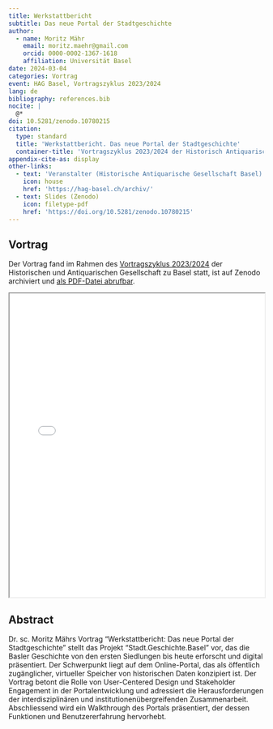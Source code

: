 ```yaml
---
title: Werkstattbericht
subtitle: Das neue Portal der Stadtgeschichte
author:
  - name: Moritz Mähr
    email: moritz.maehr@gmail.com
    orcid: 0000-0002-1367-1618
    affiliation: Universität Basel
date: 2024-03-04
categories: Vortrag
event: HAG Basel, Vortragszyklus 2023/2024
lang: de
bibliography: references.bib
nocite: |
  @*
doi: 10.5281/zenodo.10780215
citation:
  type: standard
  title: 'Werkstattbericht. Das neue Portal der Stadtgeschichte'
  container-title: 'Vortragszyklus 2023/2024 der Historisch Antiquarischen Gesellschaft Basel (HAG), Naturhistorisches Museum Basel'
appendix-cite-as: display
other-links:
  - text: 'Veranstalter (Historische Antiquarische Gesellschaft Basel)'
    icon: house
    href: 'https://hag-basel.ch/archiv/'
  - text: Slides (Zenodo)
    icon: filetype-pdf
    href: 'https://doi.org/10.5281/zenodo.10780215'
---
```


## Vortrag

Der Vortrag fand im Rahmen des [Vortragszyklus 2023/2024](https://hag-basel.ch/archiv) der Historischen und Antiquarischen Gesellschaft zu Basel statt, ist auf Zenodo archiviert und [als PDF-Datei abrufbar](https://doi.org/10.5281/zenodo.10780215).

::: {.callout-tip title="Präsentation anzeigen" icon="false" collapse="true"}

<iframe src="/assets/files/20240304-Moritz_Maehr-Werkstattbericht.pdf" width="100%" height="600px" loading="lazy" allowfullscreen title="Werkstattbericht: Das neue Portal der Stadtgeschichte">

This browser does not support PDFs. Please download the PDF <a href="/assets/files/20240304-Moritz_Maehr-Werkstattbericht.pdf">download the PDF</a> to view it.

</iframe>
:::

## Abstract

Dr. sc. Moritz Mährs Vortrag "Werkstattbericht: Das neue Portal der Stadtgeschichte" stellt das Projekt "Stadt.Geschichte.Basel" vor, das die Basler Geschichte von den ersten Siedlungen bis heute erforscht und digital präsentiert. Der Schwerpunkt liegt auf dem Online-Portal, das als öffentlich zugänglicher, virtueller Speicher von historischen Daten konzipiert ist. Der Vortrag betont die Rolle von User-Centered Design und Stakeholder Engagement in der Portalentwicklung und adressiert die Herausforderungen der interdisziplinären und institutionenübergreifenden Zusammenarbeit. Abschliessend wird ein Walkthrough des Portals präsentiert, der dessen Funktionen und Benutzererfahrung hervorhebt.
